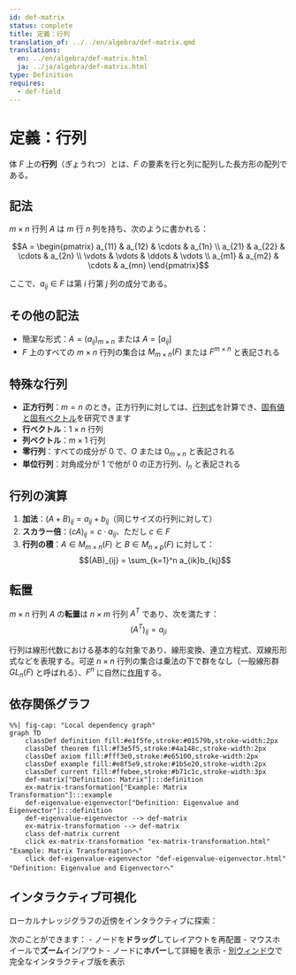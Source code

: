 ```yaml
---
id: def-matrix
status: complete
title: 定義：行列
translation_of: ../../en/algebra/def-matrix.qmd
translations:
  en: ../en/algebra/def-matrix.html
  ja: ../ja/algebra/def-matrix.html
type: Definition
requires:
  - def-field
---
```


# 定義：行列 {#def-matrix}

体 $F$ 上の**行列**（ぎょうれつ）とは、$F$ の要素を行と列に配列した長方形の配列である。

## 記法

$m \times n$ 行列 $A$ は $m$ 行 $n$ 列を持ち、次のように書かれる：

$$A = \begin{pmatrix}
a_{11} & a_{12} & \cdots & a_{1n} \\
a_{21} & a_{22} & \cdots & a_{2n} \\
\vdots & \vdots & \ddots & \vdots \\
a_{m1} & a_{m2} & \cdots & a_{mn}
\end{pmatrix}$$

ここで、$a_{ij} \in F$ は第 $i$ 行第 $j$ 列の成分である。

## その他の記法

- 簡潔な形式：$A = (a_{ij})_{m \times n}$ または $A = [a_{ij}]$
- $F$ 上のすべての $m \times n$ 行列の集合は $M_{m \times n}(F)$ または $F^{m \times n}$ と表記される

## 特殊な行列

- **正方行列**：$m = n$ のとき。正方行列に対しては、[行列式](def-determinant.qmd)を計算でき、[固有値と固有ベクトル](def-eigenvalue-eigenvector.qmd)を研究できます
- **行ベクトル**：$1 \times n$ 行列
- **列ベクトル**：$m \times 1$ 行列
- **零行列**：すべての成分が 0 で、$O$ または $0_{m \times n}$ と表記される
- **単位行列**：対角成分が 1 で他が 0 の正方行列、$I_n$ と表記される

## 行列の演算

1. **加法**：$(A + B)_{ij} = a_{ij} + b_{ij}$（同じサイズの行列に対して）
2. **スカラー倍**：$(cA)_{ij} = c \cdot a_{ij}$、ただし $c \in F$
3. **行列の積**：$A \in M_{m \times n}(F)$ と $B \in M_{n \times p}(F)$ に対して：
   $$(AB)_{ij} = \sum_{k=1}^n a_{ik}b_{kj}$$

## 転置

$m \times n$ 行列 $A$ の**転置**は $n \times m$ 行列 $A^T$ であり、次を満たす：
$$(A^T)_{ij} = a_{ji}$$

行列は線形代数における基本的な対象であり、線形変換、連立方程式、双線形形式などを表現する。可逆 $n \times n$ 行列の集合は乗法の下で群をなし（一般線形群 $GL_n(F)$ と呼ばれる）、$F^n$ に自然に[作用](def-group-action.qmd)する。

## 依存関係グラフ

```mermaid
%%| fig-cap: "Local dependency graph"
graph TD
    classDef definition fill:#e1f5fe,stroke:#01579b,stroke-width:2px
    classDef theorem fill:#f3e5f5,stroke:#4a148c,stroke-width:2px
    classDef axiom fill:#fff3e0,stroke:#e65100,stroke-width:2px
    classDef example fill:#e8f5e9,stroke:#1b5e20,stroke-width:2px
    classDef current fill:#ffebee,stroke:#b71c1c,stroke-width:3px
    def-matrix["Definition: Matrix"]:::definition
    ex-matrix-transformation["Example: Matrix Transformation"]:::example
    def-eigenvalue-eigenvector["Definition: Eigenvalue and Eigenvector"]:::definition
    def-eigenvalue-eigenvector --> def-matrix
    ex-matrix-transformation --> def-matrix
    class def-matrix current
    click ex-matrix-transformation "ex-matrix-transformation.html" "Example: Matrix Transformationへ"
    click def-eigenvalue-eigenvector "def-eigenvalue-eigenvector.html" "Definition: Eigenvalue and Eigenvectorへ"
```

## インタラクティブ可視化

ローカルナレッジグラフの近傍をインタラクティブに探索：

::: {.graph-viz data-id="def-matrix" data-width="700" data-height="500"}
:::

次のことができます：
- ノードを**ドラッグ**してレイアウトを再配置
- マウスホイールで**ズーム**イン/アウト
- ノードに**ホバー**して詳細を表示
- [別ウィンドウ](../../output/interactive/def-matrix.html){target="_blank"}で完全なインタラクティブ版を表示
